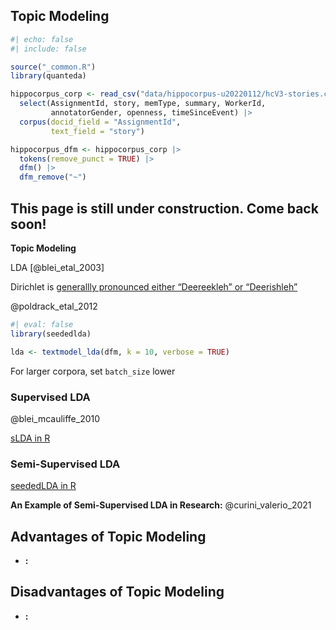 ## Topic Modeling {#sec-lda}

```r
#| echo: false
#| include: false

source("_common.R")
library(quanteda)

hippocorpus_corp <- read_csv("data/hippocorpus-u20220112/hcV3-stories.csv") |> 
  select(AssignmentId, story, memType, summary, WorkerId, 
         annotatorGender, openness, timeSinceEvent) |> 
  corpus(docid_field = "AssignmentId", 
         text_field = "story")

hippocorpus_dfm <- hippocorpus_corp |> 
  tokens(remove_punct = TRUE) |> 
  dfm() |> 
  dfm_remove("~")
```

::: callout-important
## This page is still under construction. Come back soon!
:::

**Topic Modeling**

LDA [@blei_etal_2003]

Dirichlet is [generallly pronounced either "Deereekleh" or "Deerishleh"](https://german.stackexchange.com/questions/48498/pronunciation-of-dirichlet)

@poldrack_etal_2012

```r
#| eval: false
library(seededlda)

lda <- textmodel_lda(dfm, k = 10, verbose = TRUE)
```

For larger corpora, set `batch_size` lower

### Supervised LDA {#sec-slda}

@blei_mcauliffe_2010

[sLDA in R](https://books.psychstat.org/textmining/topic-models.html#supervised-topic-modeling)

### Semi-Supervised LDA {#sec-seededlda}

[seededLDA in R](https://koheiw.github.io/seededlda/)

**An Example of Semi-Supervised LDA in Research:** @curini_valerio_2021

::: {.callout-tip icon="false"}
## Advantages of Topic Modeling

-   **:**
:::

::: {.callout-important icon="false"}
## Disadvantages of Topic Modeling

-   **:**
:::
